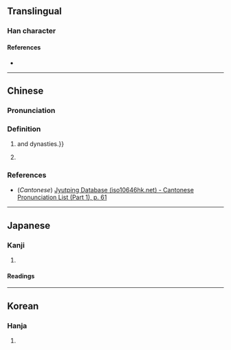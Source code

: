 {{character info/new}}
==Translingual==

===Han character===
{{Han char|rn=5|rad=乙|as=03|sn=4|four=|canj=VIU|ids=⿰幺乚}}

====References====
* {{Han ref|kx=0084.071|dkj=00176|hdz=10052.060|uh=4E63|ud=20067}}

----

==Chinese==
{{zh-forms}}

===Pronunciation===
{{zh-pron
|m=jiū
|c=gau2
|mc=
|oc=
|ma=
|cat=pn
}}

===Definition===
{{zh-hanzi}}

# {{n-g|A name for conquered northern tribes during the {{w|Liao dynasty|Liao}}, {{w|Jin dynasty (1115–1234)|Jin}}{{,}} and {{w|Yuan dynasty|Yuan}} dynasties.}} <!-- Hanyu Da Cidian -->
# {{n-g|Name of a troop during the {{w|Liao dynasty|Liao}} and {{w|Jin dynasty (1115–1234)|Jin}} dynasties.}} <!-- Hanyu Da Zidian, Dai Kan-Wa Jiten -->

===References===
* (''Cantonese'') [http://www.iso10646hk.net/jp/document/download.jsp Jyutping Database (iso10646hk.net) - Cantonese Pronunciation List (Part 1), p. 61]

----

==Japanese==

===Kanji===
{{ja-kanji|grade=uc|rs=乙03}}

# {{defn|lang=ja|sort=乙03}}

====Readings====
{{ja-readings
|kanon=きゅう
}}

----

==Korean==

===Hanja===
{{ko-hanja|hangeul=규|rv=gyu|mr=kyu}}

# {{defn|lang=ko|sort=乙03}}
